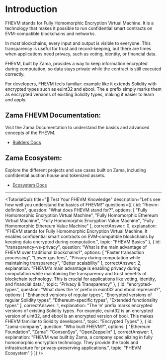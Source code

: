 # Introduction

FHEVM stands for Fully Homomorphic Encryption Virtual Machine. It is a technology that makes it possible to run confidential smart contracts on EVM-compatible blockchains and networks.

In most blockchains, every input and output is visible to everyone. This transparency is useful for trust and record-keeping, but there are times when applications need privacy, such as voting, identity, or financial data.

FHEVM, built by Zama, provides a way to keep information encrypted during computation, so data stays private while the contract is still executed correctly.

For developers, FHEVM feels familiar: example like it extends Solidity with encrypted types such as euint32 and ebool. The e prefix simply marks them as encrypted versions of existing Solidity types, making it easier to learn and apply. 

## Zama FHEVM Documentation:

Visit the Zama Documentation to understand the basics and advanced concepts of the FHEVM.

- [Builders Docs](https://docs.zama.ai/homepage/)

## Zama Ecosystem:

Explore the different projects and use cases built on Zama, including confidential auction house  and tokenized assets.

- [Ecosystem Docs](https://www.zama.ai/ecosystem)

---


<TutorialQuiz 
  title="🧠 Test Your FHEVM Knowledge"
  description="Let's see how well you understand the basics of FHEVM!"
  questions={[
    {
      id: "fhevm-definition",
      question: "What does FHEVM stand for?",
      options: [
        "Fully Homomorphic Encryption Virtual Machine",
        "Fully Homomorphic Ethereum Virtual Machine", 
        "Fully Homomorphic Encryption Value Machine",
        "Fully Homomorphic Ethereum Value Machine"
      ],
      correctAnswer: 0,
      explanation: "FHEVM stands for Fully Homomorphic Encryption Virtual Machine. It enables confidential smart contracts on EVM-compatible blockchains by keeping data encrypted during computation.",
      topic: "FHEVM Basics"
    },
    {
      id: "transparency-vs-privacy",
      question: "What is the main advantage of FHEVM over traditional blockchains?",
      options: [
        "Faster transaction processing",
        "Lower gas fees",
        "Privacy during computation while maintaining transparency",
        "Better scalability"
      ],
      correctAnswer: 2,
      explanation: "FHEVM's main advantage is enabling privacy during computation while maintaining the transparency and trust benefits of blockchain technology. This is crucial for applications like voting, identity, and financial data.",
      topic: "Privacy & Transparency"
    },
    {
      id: "encrypted-types",
      question: "What does the 'e' prefix in euint32 and ebool represent?",
      options: [
        "Enhanced versions of regular types",
        "Encrypted versions of regular Solidity types",
        "Ethereum-specific types",
        "Extended functionality types"
      ],
      correctAnswer: 1,
      explanation: "The 'e' prefix marks encrypted versions of existing Solidity types. For example, euint32 is an encrypted version of uint32, and ebool is an encrypted version of bool. This makes FHEVM familiar to Solidity developers.",
      topic: "Encrypted Types"
    },
    {
      id: "zama-company",
      question: "Who built FHEVM?",
      options: [
        "Ethereum Foundation",
        "Zama",
        "ConsenSys",
        "OpenZeppelin"
      ],
      correctAnswer: 1,
      explanation: "FHEVM was built by Zama, a company specializing in fully homomorphic encryption technology. They provide the tools and infrastructure for privacy-preserving applications.",
      topic: "FHEVM Ecosystem"
    }
  ]}
/>